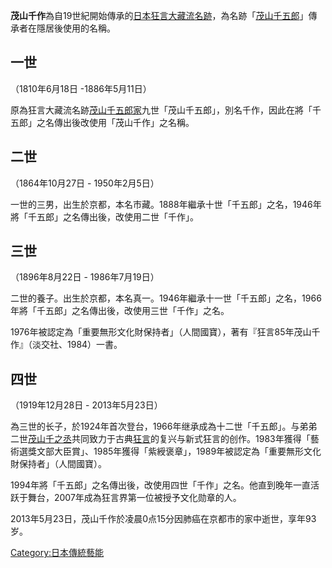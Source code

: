 {{unreferenced|time=2013-06-03T02:30:55+00:00}}
'''茂山千作'''為自19世紀開始傳承的[[日本|日本]][[狂言|狂言大藏流]][[名跡|名跡]]，為名跡「[[茂山千五郎|茂山千五郎]]」傳承者在隱居後使用的名稱。

==一世==
（1810年6月18日 -1886年5月11日）

原為狂言大藏流名跡[[茂山千五郎家|茂山千五郎家]]九世「茂山千五郎」，別名千作，因此在將「千五郎」之名傳出後改使用「茂山千作」之名稱。

==二世==
（1864年10月27日 - 1950年2月5日）

一世的三男，出生於京都，本名市藏。1888年繼承十世「千五郎」之名，1946年將「千五郎」之名傳出後，改使用二世「千作」。

==三世==
（1896年8月22日 - 1986年7月19日）

二世的養子。出生於京都，本名真一。1946年繼承十一世「千五郎」之名，1966年將「千五郎」之名傳出後，改使用三世「千作」之名。

1976年被認定為「重要無形文化財保持者」（人間國寶），著有『狂言85年茂山千作』（淡交社、1984）一書。

==四世==
（1919年12月28日 - 2013年5月23日）

為三世的长子，於1924年首次登台，1966年继承成為十二世「千五郎」。与弟弟二世[[茂山千之丞|茂山千之丞]]共同致力于古典[[狂言|狂言]]的复兴与新式狂言的创作。1983年獲得「藝術選獎文部大臣賞」、1985年獲得「紫綬褒章」，1989年被認定為「重要無形文化財保持者」（人間國寶）。

1994年將「千五郎」之名傳出後，改使用四世「千作」之名。他直到晚年一直活跃于舞台，2007年成為狂言界第一位被授予文化勋章的人。

2013年5月23日，茂山千作於凌晨0点15分因肺癌在京都市的家中逝世，享年93岁。

[[Category:日本傳統藝能|Category:日本傳統藝能]]